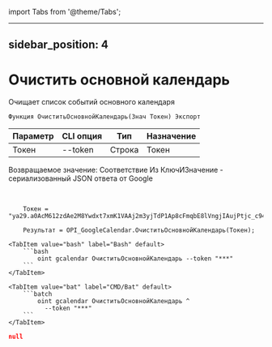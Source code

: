 ﻿import Tabs from '@theme/Tabs';

---
sidebar_position: 4
---

# Очистить основной календарь
 Очищает список событий основного календаря



`Функция ОчиститьОсновнойКалендарь(Знач Токен) Экспорт`

  | Параметр | CLI опция | Тип | Назначение |
  |-|-|-|-|
  | Токен | --token | Строка | Токен |

  
  Возвращаемое значение:   Соответствие Из КлючИЗначение - сериализованный JSON ответа от Google

<br/>




```bsl title="Пример кода"
    Токен = "ya29.a0AcM612zdAe2M8Ywdxt7xmK1VAAj2m3yjTdP1Ap8cFmqbE8lVngjIAujPtjc_c94MCuKNLfn7MSssBd6NfMXDQDrHMUv7Fgjp7cjuXk68n...";

    Результат = OPI_GoogleCalendar.ОчиститьОсновнойКалендарь(Токен);
```
    

 <Tabs>
  
    <TabItem value="bash" label="Bash" default>
        ```bash
            oint gcalendar ОчиститьОсновнойКалендарь --token "***"
        ```
    </TabItem>
  
    <TabItem value="bat" label="CMD/Bat" default>
        ```batch
            oint gcalendar ОчиститьОсновнойКалендарь ^
              --token "***"
        ```
    </TabItem>
</Tabs>


```json title="Результат"
null
```
